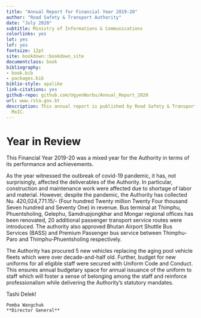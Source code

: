 ```yaml
--- 
title: "Annual Report for Financial Year 2019-20"
author: "Road Safety & Transport Authority"
date: "July 2020"
subtitle: Ministry of Informations & Communications
colorlinks: yes
lot: yes
lof: yes
fontsize: 12pt
site: bookdown::bookdown_site
documentclass: book
bibliography:
- book.bib
- packages.bib
biblio-style: apalike
link-citations: yes
github-repo: github.com/UgyenNorbu/Annual_Report_2020
url: www.rsta.gov.bt
description: This annual report is published by Road Safety & Transport Authority,
  MoIC.
---
```


# Year in Review {-}

This Financial Year 2019-20 was a mixed year for the Authority in terms of its performance and achievements.

As the year witnessed the outbreak of covid-19 pandemic, it has, not surprisingly, affected the deliverables of the Authority. In particular, construction and maintenance work were affected due to shortage of labor and material. However, despite the pandemic, the Authority has collected Nu. 420,024,771.15/- (Four hundred Twenty million Twenty Four thousand Seven hundred and Seventy One) in revenue. Bus terminal at Thimphu, Phuentsholing, Gelephu, Samdrupjongkhar and Mongar regional offices has been renovated, 20 additional passenger transport service routes were introduced. The authority also approved Bhutan Airport Shuttle Bus Services (BASS) and Premium Passenger bus service between Thimphu-Paro and Thimphu-Phuentsholing respectively.

The Authority has procured 5 new vehicles replacing the aging pool vehicle fleets which were over decade-and-half old. Further, budget for new uniforms for all eligible staff were secured with Uniform Code and Conduct. This ensures annual budgetary space for annual issuance of the uniform to staff which will foster a sense of belonging among the staff and reinforce professionalism while delivering the Authority’s statutory mandates.

Tashi Delek!  

```block
Pemba Wangchuk  
**Director General**
```
